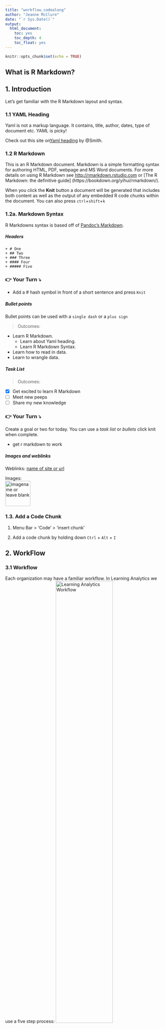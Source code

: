 ```yaml
---
title: "workflow_codealong"
author: "Jeanne McClure"
date: "`r Sys.Date()`"
output:
  html_document:
    toc: yes
    toc_depth: 4
    toc_float: yes
---
```


```r
knitr::opts_chunk$set(echo = TRUE)
```

## What is R Markdown?

## 1. Introduction

Let's get familiar with the R Markdown layout and syntax.
    
### 1.1 YAML Heading

Yaml is not a markup language. It contains, title, author, dates, type of document etc. YAML is picky!

Check out this site on[Yaml heading](https://zsmith27.github.io/rmarkdown_crash-course/lesson-4-yaml-headers.html) by @Smith.

### 1.2 R Markdown

This is an R Markdown document. Markdown is a simple formatting syntax for authoring HTML, PDF, webpage and MS Word documents. For more details on using R Markdown see <http://rmarkdown.rstudio.com> or [The R Markdown: the definitive guide] (https://bookdown.org/yihui/rmarkdown/).

When you click the **Knit** button a document will be generated that includes both content as well as the output of any embedded R code chunks within the document. You can also press `ctrl`+`shift`+`k`

### 1.2a. Markdown Syntax

R Markdowns syntax is based off of [Pandoc's Markdown](https://pandoc.org/MANUAL.html). 

##### Headers

    + # One
    + ## Two
    + ### Three
    + #### Four
    + ##### Five

### 👉 Your Turn ⤵
- Add a # hash symbol in front of a short sentence and press `Knit` 

##### Bullet points
Bullet points can be used with a `single dash` or a `plus sign`

> Outcomes:

- Learn R Markdown.
    + Learn about Yaml heading.
    + Learn R Markdown Syntax.
- Learn how to read in data.
- Learn to wrangle data.



##### Task List

> Outcomes:

- [x] Get excited to learn R Markdown
- [ ] Meet new peeps
- [ ] Share my new knowledge

### 👉 Your Turn ⤵
Create a goal or two for today. You can use a *task list* or *bullets* click knit when complete.

 - get r markdown to work

##### Images and weblinks

Weblinks: [name of site or url](url link address)


Images:  
![imagename or leave blank](img/kitty.jpg){width=80px}

### 1.3. Add a Code Chunk
1. Menu Bar > 'Code' > 'insert chunk'

2. Add a code chunk by holding down `Ctrl` + `Alt` + `I`


## 2. WorkFlow

### 3.1 Workflow
Each organization may have a familiar workflow. In Learning Analytics we use a five step process:
![Learning Analytics Workflow](img/la_wrkflow.png){width="60%"}
